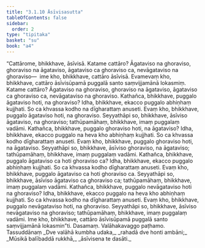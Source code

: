 ```yaml
---
title: "3.1.10 Āsīvisasutta"
tableOfContents: false
sidebar:
  order: 2
type: "tipitaka"
basket: "su"
book: "a4"
---
```



<DynamicBreadcrumb />

<Division number="110" book="a4" bookNo="15" page="425">

<Paragraph number="724" book="a4">
“Cattārome, bhikkhave, āsīvisā. Katame cattāro? Āgataviso na ghoraviso, ghoraviso na āgataviso, āgataviso ca ghoraviso ca, nevāgataviso na ghoraviso—  ime kho, bhikkhave, cattāro āsīvisā. Evamevaṃ kho, bhikkhave, cattāro āsīvisūpamā puggalā santo saṃvijjamānā lokasmiṃ. Katame cattāro? Āgataviso na ghoraviso, ghoraviso na āgataviso, āgataviso ca ghoraviso ca, nevāgataviso na ghoraviso.
</Paragraph>

<Paragraph number="725" book="a4">
Kathañca, bhikkhave, puggalo āgataviso hoti, na ghoraviso? Idha, bhikkhave, ekacco puggalo abhiṇhaṃ kujjhati. So ca khvassa kodho na dīgharattaṃ anuseti. Evaṃ kho, bhikkhave, puggalo āgataviso hoti, na ghoraviso. Seyyathāpi so, bhikkhave, āsīviso āgataviso, na ghoraviso; tathūpamāhaṃ, bhikkhave, imaṃ puggalaṃ vadāmi.
</Paragraph>

<Paragraph number="726" book="a4">
Kathañca, bhikkhave, puggalo ghoraviso hoti, na āgataviso? Idha, bhikkhave, ekacco puggalo na heva kho abhiṇhaṃ kujjhati. So ca khvassa kodho dīgharattaṃ anuseti. Evaṃ kho, bhikkhave, puggalo ghoraviso hoti, na āgataviso. Seyyathāpi so, bhikkhave, āsīviso ghoraviso, na āgataviso; tathūpamāhaṃ, bhikkhave, imaṃ puggalaṃ vadāmi.
</Paragraph>

<Paragraph number="727" book="a4">
Kathañca, bhikkhave, puggalo āgataviso ca hoti ghoraviso ca? Idha, bhikkhave, ekacco puggalo abhiṇhaṃ kujjhati. So ca khvassa kodho dīgharattaṃ anuseti. Evaṃ kho, bhikkhave, puggalo āgataviso ca hoti ghoraviso ca. Seyyathāpi so, bhikkhave, āsīviso āgataviso ca ghoraviso ca; tathūpamāhaṃ, bhikkhave, imaṃ puggalaṃ vadāmi.
</Paragraph>

<Paragraph number="728" book="a4">
Kathañca, bhikkhave, puggalo nevāgataviso hoti na ghoraviso? Idha, bhikkhave, ekacco puggalo na heva kho abhiṇhaṃ kujjhati. So ca khvassa kodho na dīgharattaṃ anuseti. Evaṃ kho, bhikkhave, puggalo nevāgataviso hoti, na ghoraviso. Seyyathāpi so, bhikkhave, āsīviso nevāgataviso na ghoraviso; tathūpamāhaṃ, bhikkhave, imaṃ puggalaṃ vadāmi. Ime kho, bhikkhave, cattāro āsīvisūpamā puggalā santo saṃvijjamānā lokasmin”ti.

</Paragraph>
</Division>

<Paragraph number="729" type="center" book="a4">
Dasamaṃ.



</Paragraph>

<Paragraph number="730" type="center" book="a4">
Valāhakavaggo paṭhamo.



</Paragraph>

<Paragraph number="731" type="center" book="a4">
Tassuddānaṃ


</Paragraph>

<Paragraph number="732" type="verses" book="a4">
_Dve valāhā kumbha udaka,_  
_rahadā dve honti ambāni;_  
_Mūsikā balībaddā rukkhā,_  
_āsīvisena te dasāti._
</Paragraph>